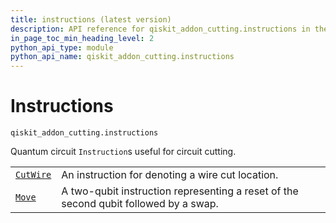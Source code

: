 ```yaml
---
title: instructions (latest version)
description: API reference for qiskit_addon_cutting.instructions in the latest version of qiskit-addon-cutting
in_page_toc_min_heading_level: 2
python_api_type: module
python_api_name: qiskit_addon_cutting.instructions
---
```


<span id="module-qiskit_addon_cutting.instructions" />

<span id="instructions-qiskit-addon-cutting-instructions" />

# Instructions

`qiskit_addon_cutting.instructions`

Quantum circuit `Instruction`s useful for circuit cutting.

|                                                                                |                                                                                      |
| ------------------------------------------------------------------------------ | ------------------------------------------------------------------------------------ |
| [`CutWire`](instructions-cut-wire "qiskit_addon_cutting.instructions.CutWire") | An instruction for denoting a wire cut location.                                     |
| [`Move`](instructions-move "qiskit_addon_cutting.instructions.Move")           | A two-qubit instruction representing a reset of the second qubit followed by a swap. |

